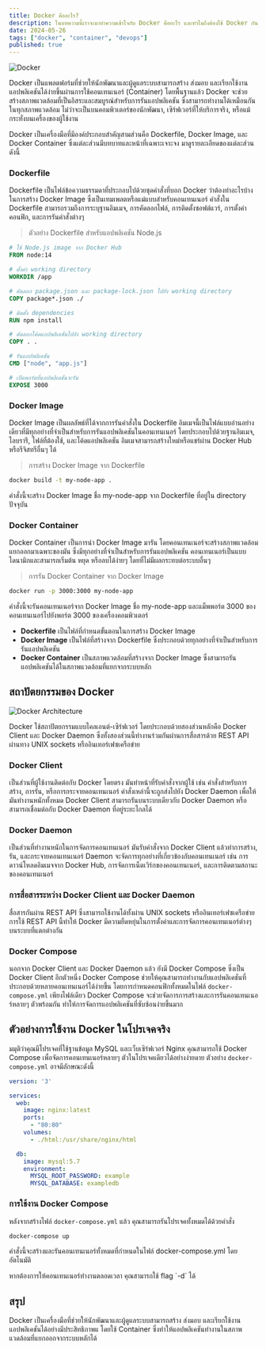 ```yaml
---
title: Docker คืออะไร?
description: ในบทความนี้เราจะมาทำความเข้าใจกับ Docker คืออะไร และทำไมถึงต้องใช้ Docker กัน
date: 2024-05-26
tags: ["docker", "container", "devops"]
published: true
---
```


<Image
src="https://www.docker.com/wp-content/uploads/2023/08/logo-guide-logos-1.svg"
alt="Docker"
width={800}
height={556}
className="mx-auto"
/>

Docker เป็นแพลตฟอร์มที่ช่วยให้นักพัฒนาและผู้ดูแลระบบสามารถสร้าง ส่งมอบ และเรียกใช้งานแอปพลิเคชันได้ง่ายขึ้นผ่านการใช้คอนเทนเนอร์ (Container) โดยพื้นฐานแล้ว Docker จะช่วยสร้างสภาพแวดล้อมที่เป็นอิสระและสมบูรณ์สำหรับการรันแอปพลิเคชัน ซึ่งสามารถทำงานได้เหมือนกันในทุกสภาพแวดล้อม ไม่ว่าจะเป็นบนคอมพิวเตอร์ของนักพัฒนา, เซิร์ฟเวอร์ที่ให้บริการจริง, หรือแม้กระทั่งบนเครื่องของผู้ใช้งาน

<Callout type="info">
Docker เป็นเครื่องมือที่มีองค์ประกอบสำคัญสามส่วนคือ Dockerfile, Docker Image, และ Docker Container ซึ่งแต่ละส่วนมีบทบาทและหน้าที่เฉพาะเจาะจง มาดูรายละเอียดของแต่ละส่วนดังนี้
</Callout>

### Dockerfile

Dockerfile เป็นไฟล์ข้อความธรรมดาที่ประกอบไปด้วยชุดคำสั่งที่บอก Docker ว่าต้องทำอะไรบ้างในการสร้าง Docker Image ซึ่งเป็นเทมเพลตหรือแม่แบบสำหรับคอนเทนเนอร์ คำสั่งใน Dockerfile สามารถรวมถึงการระบุฐานอิมเมจ, การคัดลอกไฟล์, การติดตั้งซอฟต์แวร์, การตั้งค่าคอนฟิก, และการรันคำสั่งต่างๆ

> ตัวอย่าง Dockerfile สำหรับแอปพลิเคชัน Node.js

```dockerfile title="Dockerfile"
# ใช้ Node.js image จาก Docker Hub
FROM node:14

# ตั้งค่า working directory
WORKDIR /app

# คัดลอก package.json และ package-lock.json ไปยัง working directory
COPY package*.json ./

# ติดตั้ง dependencies
RUN npm install

# คัดลอกโค้ดแอปพลิเคชันไปยัง working directory
COPY . .

# รันแอปพลิเคชัน
CMD ["node", "app.js"]

# เปิดพอร์ตที่แอปพลิเคชันจะรัน
EXPOSE 3000
```

### Docker Image

Docker Image เป็นผลลัพธ์ที่ได้จากการรันคำสั่งใน Dockerfile อิมเมจนี้เป็นไฟล์แบบอ่านอย่างเดียวที่มีทุกอย่างที่จำเป็นสำหรับการรันแอปพลิเคชันในคอนเทนเนอร์ โดยประกอบไปด้วยฐานอิมเมจ, ไลบรารี, ไฟล์ที่ต้องใช้, และโค้ดแอปพลิเคชัน อิมเมจสามารถสร้างใหม่หรือแชร์ผ่าน Docker Hub หรือรีจิสทรีอื่นๆ ได้

> การสร้าง Docker Image จาก Dockerfile

```bash
docker build -t my-node-app .
```

<Callout type="info">
คำสั่งนี้จะสร้าง Docker Image ชื่อ my-node-app จาก Dockerfile ที่อยู่ใน directory ปัจจุบัน
</Callout>

### Docker Container

Docker Container เป็นการนำ Docker Image มารัน โดยคอนเทนเนอร์จะสร้างสภาพแวดล้อมแยกออกมาเฉพาะของมัน ซึ่งมีทุกอย่างที่จำเป็นสำหรับการรันแอปพลิเคชัน คอนเทนเนอร์เป็นแบบไดนามิกและสามารถเริ่มต้น หยุด หรือลบได้ง่ายๆ โดยที่ไม่มีผลกระทบต่อระบบอื่นๆ

> การรัน Docker Container จาก Docker Image

```bash
docker run -p 3000:3000 my-node-app
```

<Callout type="info">
คำสั่งนี้จะรันคอนเทนเนอร์จาก Docker Image ชื่อ my-node-app และแม็พพอร์ต 3000 ของคอนเทนเนอร์ไปยังพอร์ต 3000 ของเครื่องคอมพิวเตอร์
</Callout>

- **Dockerfile** เป็นไฟล์ที่กำหนดขั้นตอนในการสร้าง Docker Image
- **Docker Image** เป็นไฟล์ที่สร้างจาก Dockerfile ซึ่งประกอบด้วยทุกอย่างที่จำเป็นสำหรับการรันแอปพลิเคชัน
- **Docker Container** เป็นสภาพแวดล้อมที่สร้างจาก Docker Image ซึ่งสามารถรันแอปพลิเคชันได้ในสภาพแวดล้อมที่แยกจากระบบหลัก

## สถาปัตยกรรมของ Docker

<Image
src="https://docs.docker.com/get-started/images/docker-architecture.webp"
alt="Docker Architecture"
width={800}
height={300}
className="mx-auto"
/>

Docker ใช้สถาปัตยกรรมแบบไคลเอนต์-เซิร์ฟเวอร์ โดยประกอบด้วยสองส่วนหลักคือ Docker Client และ Docker Daemon ซึ่งทั้งสองส่วนนี้ทำงานร่วมกันผ่านการสื่อสารด้วย REST API ผ่านทาง UNIX sockets หรืออินเทอร์เฟซเครือข่าย

### Docker Client
เป็นส่วนที่ผู้ใช้งานติดต่อกับ Docker โดยตรง มันทำหน้าที่รับคำสั่งจากผู้ใช้ เช่น คำสั่งสำหรับการสร้าง, การรัน, หรือการกระจายคอนเทนเนอร์ คำสั่งเหล่านี้จะถูกส่งไปยัง Docker Daemon เพื่อให้มันทำงานหนักทั้งหมด Docker Client สามารถรันบนระบบเดียวกับ Docker Daemon หรือสามารถเชื่อมต่อกับ Docker Daemon ที่อยู่ระยะไกลได้

### Docker Daemon
เป็นส่วนที่ทำงานหนักในการจัดการคอนเทนเนอร์ มันรับคำสั่งจาก Docker Client แล้วทำการสร้าง, รัน, และกระจายคอนเทนเนอร์ Daemon จะจัดการทุกอย่างที่เกี่ยวข้องกับคอนเทนเนอร์ เช่น การดาวน์โหลดอิมเมจจาก Docker Hub, การจัดการเน็ตเวิร์กของคอนเทนเนอร์, และการติดตามสถานะของคอนเทนเนอร์

### การสื่อสารระหว่าง Docker Client และ Docker Daemon
สื่อสารกันผ่าน REST API ซึ่งสามารถใช้งานได้ทั้งผ่าน UNIX sockets หรืออินเทอร์เฟซเครือข่าย การใช้ REST API นี้ทำให้ Docker มีความยืดหยุ่นในการตั้งค่าและการจัดการคอนเทนเนอร์ต่างๆ บนระบบที่แตกต่างกัน

### Docker Compose
นอกจาก Docker Client และ Docker Daemon แล้ว ยังมี Docker Compose ซึ่งเป็น Docker Client อีกตัวหนึ่ง Docker Compose ช่วยให้คุณสามารถทำงานกับแอปพลิเคชันที่ประกอบด้วยหลายคอนเทนเนอร์ได้ง่ายขึ้น โดยการกำหนดคอนฟิกทั้งหมดในไฟล์ `docker-compose.yml` เพียงไฟล์เดียว Docker Compose จะช่วยจัดการการสร้างและการรันคอนเทนเนอร์หลายๆ ตัวพร้อมกัน ทำให้การจัดการแอปพลิเคชันที่ซับซ้อนง่ายขึ้นมาก

## ตัวอย่างการใช้งาน Docker ในโปรเจคจริง

มมุติว่าคุณมีโปรเจคที่ใช้ฐานข้อมูล MySQL และเว็บเซิร์ฟเวอร์ Nginx คุณสามารถใช้ Docker Compose เพื่อจัดการคอนเทนเนอร์หลายๆ ตัวในโปรเจคเดียวได้อย่างง่ายดาย ตัวอย่าง `docker-compose.yml` อาจมีลักษณะดังนี้

```yaml title="docker-compose.yml"
version: '3'

services:
  web:
    image: nginx:latest
    ports:
      - "80:80"
    volumes:
      - ./html:/usr/share/nginx/html

  db:
    image: mysql:5.7
    environment:
      MYSQL_ROOT_PASSWORD: example
      MYSQL_DATABASE: exampledb
```

### การใช้งาน Docker Compose

หลังจากสร้างไฟล์ `docker-compose.yml` แล้ว คุณสามารถรันโปรเจคทั้งหมดได้ด้วยคำสั่ง

```bash
docker-compose up
```

คำสั่งนี้จะสร้างและรันคอนเทนเนอร์ทั้งหมดที่กำหนดในไฟล์ docker-compose.yml โดยอัตโนมัติ

<Callout type="info">
หากต้องการให้คอนเทนเนอร์ทำงานตลอดเวลา คุณสามารถใช้ flag `-d` ได้
</Callout>

## สรุป
Docker เป็นเครื่องมือที่ช่วยให้นักพัฒนาและผู้ดูแลระบบสามารถสร้าง ส่งมอบ และเรียกใช้งานแอปพลิเคชันได้อย่างมีประสิทธิภาพแ โดยใช้ Container ซึ่งทำให้แอปพลิเคชันทำงานในสภาพแวดล้อมที่แยกออกจากระบบหลักได้